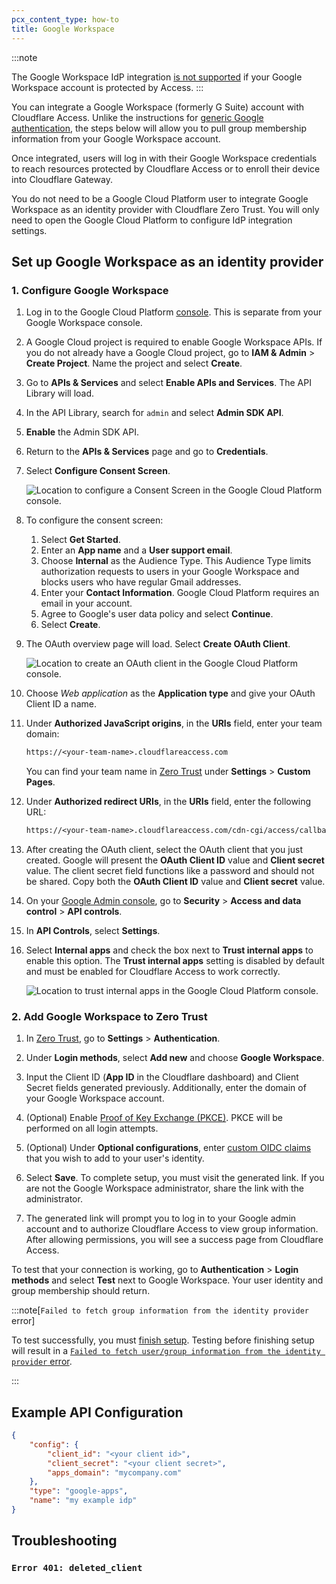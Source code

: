 ```yaml
---
pcx_content_type: how-to
title: Google Workspace
---
```



:::note

The Google Workspace IdP integration [is not supported](/cloudflare-one/faq/troubleshooting/#after-putting-google-workspace-behind-access-i-cant-log-in-it-keeps-redirecting-between-access-and-google-without-ever-completing-authentication) if your Google Workspace account is protected by Access.
:::

You can integrate a Google Workspace (formerly G Suite) account with Cloudflare Access. Unlike the instructions for [generic Google authentication](/cloudflare-one/identity/idp-integration/google/), the steps below will allow you to pull group membership information from your Google Workspace account.

Once integrated, users will log in with their Google Workspace credentials to reach resources protected by Cloudflare Access or to enroll their device into Cloudflare Gateway.

You do not need to be a Google Cloud Platform user to integrate Google Workspace as an identity provider with Cloudflare Zero Trust. You will only need to open the Google Cloud Platform to configure IdP integration settings.

## Set up Google Workspace as an identity provider

### 1. Configure Google Workspace

1.  Log in to the Google Cloud Platform [console](https://console.cloud.google.com/). This is separate from your Google Workspace console.

2.  A Google Cloud project is required to enable Google Workspace APIs. If you do not already have a Google Cloud project, go to **IAM & Admin** > **Create Project**. Name the project and select **Create**.

3.  Go to **APIs & Services** and select **Enable APIs and Services**. The API Library will load.

4.  In the API Library, search for `admin` and select **Admin SDK API**.

5.  **Enable** the Admin SDK API.

6.  Return to the **APIs & Services** page and go to **Credentials**.

7.  Select **Configure Consent Screen**.

    ![Location to configure a Consent Screen in the Google Cloud Platform console.](~/assets/images/cloudflare-one/identity/google/configure-consent-screen.png)

8.  To configure the consent screen:

    1. Select **Get Started**.
    2. Enter an **App name** and a **User support email**.
    3. Choose **Internal** as the Audience Type. This Audience Type limits authorization requests to users in your Google Workspace and blocks users who have regular Gmail addresses.
    4. Enter your **Contact Information**. Google Cloud Platform requires an email in your account.
    5. Agree to Google's user data policy and select **Continue**.
    6. Select **Create**.

9.  The OAuth overview page will load. Select **Create OAuth Client**.

    ![Location to create an OAuth client in the Google Cloud Platform console.](~/assets/images/cloudflare-one/identity/google/create-oauth-client.png)

10. Choose _Web application_ as the **Application type** and give your OAuth Client ID a name.

11. Under **Authorized JavaScript origins**, in the **URIs** field, enter your team domain:

    ```txt
    https://<your-team-name>.cloudflareaccess.com
    ```

    You can find your team name in [Zero Trust](https://one.dash.cloudflare.com/) under **Settings** > **Custom Pages**.

12. Under **Authorized redirect URIs**, in the **URIs** field, enter the following URL:

    ```txt
    https://<your-team-name>.cloudflareaccess.com/cdn-cgi/access/callback
    ```

13. After creating the OAuth client, select the OAuth client that you just created. Google will present the **OAuth Client ID** value and **Client secret** value. The client secret field functions like a password and should not be shared. Copy both the **OAuth Client ID** value and **Client secret** value.

14. On your [Google Admin console](https://admin.google.com), go to **Security** > **Access and data control** > **API controls**.

15. In **API Controls**, select **Settings**.

16. Select **Internal apps** and check the box next to **Trust internal apps** to enable this option. The **Trust internal apps** setting is disabled by default and must be enabled for Cloudflare Access to work correctly.

    ![Location to trust internal apps in the Google Cloud Platform console.](~/assets/images/cloudflare-one/identity/gsuite/trust-internal-apps.png)

### 2. Add Google Workspace to Zero Trust

1. In [Zero Trust](https://one.dash.cloudflare.com/), go to **Settings** > **Authentication**.

2. Under **Login methods**, select **Add new** and choose **Google Workspace**.

3. Input the Client ID (**App ID** in the Cloudflare dashboard) and Client Secret fields generated previously. Additionally, enter the domain of your Google Workspace account.

4. (Optional) Enable [Proof of Key Exchange (PKCE)](https://www.oauth.com/oauth2-servers/pkce/). PKCE will be performed on all login attempts.

5. (Optional) Under **Optional configurations**, enter [custom OIDC claims](/cloudflare-one/identity/idp-integration/generic-oidc/#custom-oidc-claims) that you wish to add to your user's identity.

6. Select **Save**. To complete setup, you must visit the generated link. If you are not the Google Workspace administrator, share the link with the administrator.

7. The generated link will prompt you to log in to your Google admin account and to authorize Cloudflare Access to view group information. After allowing permissions, you will see a success page from Cloudflare Access.

To test that your connection is working, go to **Authentication** > **Login methods** and select **Test** next to Google Workspace. Your user identity and group membership should return.

:::note[`Failed to fetch group information from the identity provider` error]

To test successfully, you must [finish setup](https://community.cloudflare.com/t/google-workspace-failed-to-fetch-group-information-from-the-identity-provider/313361/2). Testing before finishing setup will result in a [`Failed to fetch user/group information from the identity provider` error](/cloudflare-one/faq/troubleshooting/#i-am-getting-the-error-failed-to-fetch-usergroup-information-from-the-identity).

:::

## Example API Configuration

```json
{
	"config": {
		"client_id": "<your client id>",
		"client_secret": "<your client secret>",
		"apps_domain": "mycompany.com"
	},
	"type": "google-apps",
	"name": "my example idp"
}
```

## Troubleshooting

### `Error 401: deleted_client`

<Render file="access/error-401" product="cloudflare-one" />
